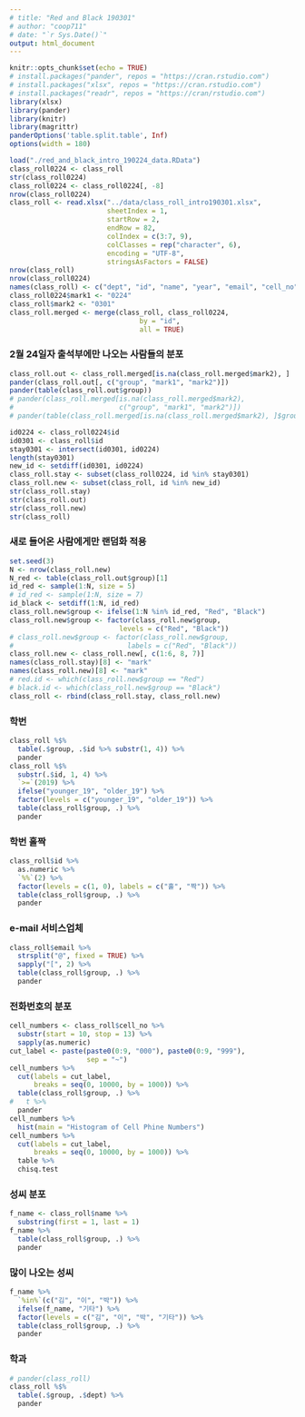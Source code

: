 ```yaml
---
# title: "Red and Black 190301"
# author: "coop711"
# date: "`r Sys.Date()`"
output: html_document
---
```


```r
knitr::opts_chunk$set(echo = TRUE)
# install.packages("pander", repos = "https://cran.rstudio.com")
# install.packages("xlsx", repos = "https://cran.rstudio.com")
# install.packages("readr", repos = "https://cran/rstudio.com")
library(xlsx)
library(pander)
library(knitr)
library(magrittr)
panderOptions('table.split.table', Inf)
options(width = 180)
```

<!--
### Data
-->

```r
load("./red_and_black_intro_190224_data.RData")
class_roll0224 <- class_roll
str(class_roll0224)
class_roll0224 <- class_roll0224[, -8]
nrow(class_roll0224)
class_roll <- read.xlsx("../data/class_roll_intro190301.xlsx", 
                        sheetIndex = 1, 
                        startRow = 2, 
                        endRow = 82, 
                        colIndex = c(3:7, 9), 
                        colClasses = rep("character", 6), 
                        encoding = "UTF-8",
                        stringsAsFactors = FALSE)
nrow(class_roll)
nrow(class_roll0224)
names(class_roll) <- c("dept", "id", "name", "year", "email", "cell_no")
class_roll0224$mark1 <- "0224"
class_roll$mark2 <- "0301"
class_roll.merged <- merge(class_roll, class_roll0224, 
                                by = "id", 
                                all = TRUE)
```

<!--
### 2월 24일자 출석부와 3월 1일자 출석부 통합 결과

```r
nrow(class_roll.merged)
pander(class_roll.merged[, c("group", "mark1", "mark2")])
```
-->

### 2월 24일자 출석부에만 나오는 사람들의 분포

```r
class_roll.out <- class_roll.merged[is.na(class_roll.merged$mark2), ]
pander(class_roll.out[, c("group", "mark1", "mark2")])
pander(table(class_roll.out$group))
# pander(class_roll.merged[is.na(class_roll.merged$mark2), 
#                          c("group", "mark1", "mark2")])
# pander(table(class_roll.merged[is.na(class_roll.merged$mark2), ]$group))
```

```r
id0224 <- class_roll0224$id
id0301 <- class_roll$id
stay0301 <- intersect(id0301, id0224)
length(stay0301)
new_id <- setdiff(id0301, id0224)
class_roll.stay <- subset(class_roll0224, id %in% stay0301)
class_roll.new <- subset(class_roll, id %in% new_id)
str(class_roll.stay)
str(class_roll.out)
str(class_roll.new)
str(class_roll)
```

### 새로 들어온 사람에게만 랜덤화 적용

```r
set.seed(3)
N <- nrow(class_roll.new) 
N_red <- table(class_roll.out$group)[1]
id_red <- sample(1:N, size = 5)
# id_red <- sample(1:N, size = 7)
id_black <- setdiff(1:N, id_red)
class_roll.new$group <- ifelse(1:N %in% id_red, "Red", "Black")
class_roll.new$group <- factor(class_roll.new$group, 
                           levels = c("Red", "Black"))
# class_roll.new$group <- factor(class_roll.new$group, 
#                            labels = c("Red", "Black"))
class_roll.new <- class_roll.new[, c(1:6, 8, 7)]
names(class_roll.stay)[8] <- "mark"
names(class_roll.new)[8] <- "mark"
# red.id <- which(class_roll.new$group == "Red")
# black.id <- which(class_roll.new$group == "Black")
class_roll <- rbind(class_roll.stay, class_roll.new)
```

### 학번

```r
class_roll %$%
  table(.$group, .$id %>% substr(1, 4)) %>%
  pander
class_roll %$%
  substr(.$id, 1, 4) %>%
  `>=`(2019) %>%
  ifelse("younger_19", "older_19") %>%
  factor(levels = c("younger_19", "older_19")) %>%
  table(class_roll$group, .) %>%
  pander
```

### 학번 홀짝

```r
class_roll$id %>%
  as.numeric %>%
  `%%`(2) %>%
  factor(levels = c(1, 0), labels = c("홀", "짝")) %>%
  table(class_roll$group, .) %>%
  pander
```

### e-mail 서비스업체

```r
class_roll$email %>%
  strsplit("@", fixed = TRUE) %>%
  sapply("[", 2) %>%
  table(class_roll$group, .) %>%
  pander
```

### 전화번호의 분포

```r
cell_numbers <- class_roll$cell_no %>%
  substr(start = 10, stop = 13) %>%
  sapply(as.numeric)
cut_label <- paste(paste0(0:9, "000"), paste0(0:9, "999"), 
                   sep = "~")
cell_numbers %>%
  cut(labels = cut_label, 
      breaks = seq(0, 10000, by = 1000)) %>%
  table(class_roll$group, .) %>%
#   t %>%
  pander
cell_numbers %>%
  hist(main = "Histogram of Cell Phine Numbers")
cell_numbers %>%
  cut(labels = cut_label, 
      breaks = seq(0, 10000, by = 1000)) %>%
  table %>%
  chisq.test
```

### 성씨 분포

```r
f_name <- class_roll$name %>%
  substring(first = 1, last = 1) 
f_name %>%
  table(class_roll$group, .) %>%
  pander
```

### 많이 나오는 성씨

```r
f_name %>%
  `%in%`(c("김", "이", "박")) %>%
  ifelse(f_name, "기타") %>%
  factor(levels = c("김", "이", "박", "기타")) %>%
  table(class_roll$group, .) %>%
  pander
```

### 학과

```r
# pander(class_roll)
class_roll %$%
  table(.$group, .$dept) %>%
  pander
```

<!--
### 전체 출석부

```r
class_roll %$%
  order(.$name) %>%
  class_roll[., c("id", "name", "group")] %>%
  pander(caption = "가나다순", row.names = FALSE)
```

<P style="page-break-before:always">

```r
class_roll %$%
  order(.$group, .$name) %>%
  class_roll[., c("group", "id", "name")] %>%
  subset(.$group == "Red", select = c("id", "name")) %>%
  pander(caption = "Red")
class_roll %$%
  order(.$group, .$name) %>%
  class_roll[., c("group", "id", "name")] %>%
  subset(.$group == "Black", select = c("id", "name")) %>%
  pander(caption = "Black")
```

<P style="page-break-before:always">

```r
class_roll %>%
  `[`(.$id %>% order, c("id", "group")) %>%
  saveRDS(file = "./class_id_group190301.RDS")
save.image("./red_and_black_190301_data.RData")
```
-->